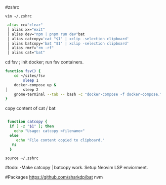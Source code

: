 #zshrc

`vim ~/.zshrc`

```bash filename=".zshrc"
 alias cc="clear"
 │ alias xx="exit"
 │ alias dev="npm | pnpm run dev"bat
 │ alias catcopy='cat "$1" | xclip -selection clipboard'
 │ alias batcopy='bat "$1" | xclip -selection clipboard'
 │ alias rmrf="rm -rf"
 │ alias cat="bat"

```

cd fsv ; init docker; run fsv containers.

```bash filename=".zshrc"
function fsv() {
    cd ~/sites/fsv
        sleep 1
    docker-compose up &
│       sleep 2
    gnome-terminal --tab -- bash -c "docker-compose -f docker-compose.fsv.yml up; exec zsh"
}
```

copy content of cat / bat

```bash filename =".zshrc"

 function catcopy {
  if [ -z "$1" ]; then
    echo "Usage: catcopy <filename>"
  else
     echo "File content copied to clipboard."
   fi
  }
```

`source ~/.zshrc`

#todo:
-Make catcopy | batcopy work.
Setup Neovim LSP enviorment.

#Packages
https://github.com/sharkdp/bat
nvm

```

```
